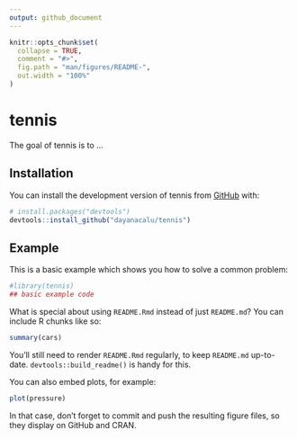 ```yaml
---
output: github_document
---
```


<!-- README.md is generated from README.Rmd. Please edit that file -->

```r
knitr::opts_chunk$set(
  collapse = TRUE,
  comment = "#>",
  fig.path = "man/figures/README-",
  out.width = "100%"
)
```

# tennis

<!-- badges: start -->
<!-- badges: end -->

The goal of tennis is to ...

## Installation

You can install the development version of tennis from [GitHub](https://github.com/) with:

``` r
# install.packages("devtools")
devtools::install_github("dayanacalu/tennis")
```

## Example

This is a basic example which shows you how to solve a common problem:

```r
#library(tennis)
## basic example code
```

What is special about using `README.Rmd` instead of just `README.md`? You can include R chunks like so:

```r
summary(cars)
```

You'll still need to render `README.Rmd` regularly, to keep `README.md` up-to-date. `devtools::build_readme()` is handy for this.

You can also embed plots, for example:

```r
plot(pressure)
```

In that case, don't forget to commit and push the resulting figure files, so they display on GitHub and CRAN.
